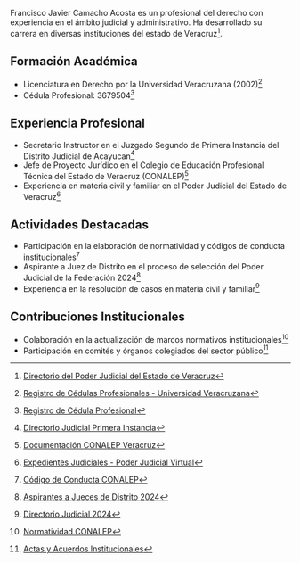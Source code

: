 Francisco Javier Camacho Acosta es un profesional del derecho con experiencia en el ámbito judicial y administrativo. Ha desarrollado su carrera en diversas instituciones del estado de Veracruz[^1].

## Formación Académica

- Licenciatura en Derecho por la Universidad Veracruzana (2002)[^2]
- Cédula Profesional: 3679504[^3]

## Experiencia Profesional

- Secretario Instructor en el Juzgado Segundo de Primera Instancia del Distrito Judicial de Acayucan[^4]
- Jefe de Proyecto Jurídico en el Colegio de Educación Profesional Técnica del Estado de Veracruz (CONALEP)[^5]
- Experiencia en materia civil y familiar en el Poder Judicial del Estado de Veracruz[^6]

## Actividades Destacadas

- Participación en la elaboración de normatividad y códigos de conducta institucionales[^7]
- Aspirante a Juez de Distrito en el proceso de selección del Poder Judicial de la Federación 2024[^8]
- Experiencia en la resolución de casos en materia civil y familiar[^9]

## Contribuciones Institucionales

- Colaboración en la actualización de marcos normativos institucionales[^10]
- Participación en comités y órganos colegiados del sector público[^11]

[^1]: [Directorio del Poder Judicial del Estado de Veracruz](https://www.pjeveracruz.gob.mx/)

[^2]: [Registro de Cédulas Profesionales - Universidad Veracruzana](https://www.buholegal.com/cedula/veracruz/2002/UNIVERSIDAD%20VERACRUZANA/)

[^3]: [Registro de Cédula Profesional](https://buholegal.com/3679504/)

[^4]: [Directorio Judicial Primera Instancia](https://www.pjeveracruz.gob.mx/pjev/Pdfs/Directorio/primeraYmenores.pdf)

[^5]: [Documentación CONALEP Veracruz](https://www.conalepveracruz.edu.mx/)

[^6]: [Expedientes Judiciales - Poder Judicial Virtual](https://www.poderjudicialvirtual.com/)

[^7]: [Código de Conducta CONALEP](https://sistemas.cgever.gob.mx/2015/cods_cond/CONALEP.pdf)

[^8]: [Aspirantes a Jueces de Distrito 2024](https://www.dof.gob.mx/)

[^9]: [Directorio Judicial 2024](https://www.pjeveracruz.gob.mx/wp-content/uploads/2024/02/PrimeraInstancia-2.pdf)

[^10]: [Normatividad CONALEP](http://www.conalepveracruz.edu.mx/)

[^11]: [Actas y Acuerdos Institucionales](https://www.conalepveracruz.edu.mx/images/transparencia/)
